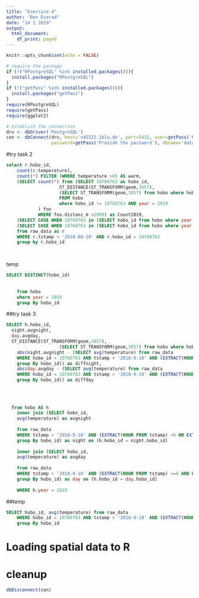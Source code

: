 ```yaml
---
title: "Exercice 4"
author: "Ben Everad"
date: "14 1 2019"
output:
  html_document:
    df_print: paged
---
```

```r
knitr::opts_chunk$set(echo = FALSE)

# require the package
if (!("RPostgreSQL" %in% installed.packages())){
  install.packages("RPostgreSQL")
}
if (!("getPass" %in% installed.packages())){
  install.packages("getPass")
}
require(RPostgreSQL)
require(getPass)
require(ggplot2)

# establish the connection
drv <- dbDriver('PostgreSQL')
con <- dbConnect(drv, host='v45522.1blu.de', port=5432, user=getPass('Provide the user'), 
                 password=getPass('Provide the password'), dbname='datamanagement')
```


#try task 2
```sql
select r.hobo_id,
	count(r.temperature), 
	count(*) FILTER (WHERE temperature >0) AS warm,
	(SELECT count(*) from (SELECT 10760763 as hobo_id,
					ST_DISTANCE(ST_TRANSFORM(geom,3857),
					(SELECT ST_TRANSFORM(geom,3857) from hobo where hobo_id = 10760763 AND year = 2019)) AS distanz_m
					FROM hobo
					where hobo_id != 10760763 AND year = 2019 
			) foo
			WHERE foo.distanz_m <2000) as Count2019,
	(SELECT CASE WHEN 10760763 in (SELECT hobo_id from hobo where year = 2018) THEN 'richtig' else 'falsch' END) AS used2018,
	(SELECT CASE WHEN 10760763 in (SELECT hobo_id from hobo where year = 2017) THEN 'richtig' else 'falsch' END) AS used2017
	from raw_data as r
	WHERE r.tstamp > '2018-08-10' AND r.hobo_id = 10760763
	group by r.hobo_id

	
```


temp

```sql
SELECT DISTINCT(hobo_id)
    
    
    from hobo
    where year = 2019
    group By hobo_id
```

##try task 3

```sql
SELECT h.hobo_id,
  night.avgnight,
  day.avgday,
  ST_DISTANCE(ST_TRANSFORM(geom,3857),
					(SELECT ST_TRANSFORM(geom,3857) from hobo where hobo_id = 10760763 AND year = 2019)) AS   distanz_m,
	abs(night.avgnight - (SELECT avg(temperature) from raw_data
    WHERE hobo_id = 10760763 AND tstamp > '2018-9-10' AND (EXTRACT(HOUR FROM tstamp) <6 OR EXTRACT(HOUR FROM tstamp) >=18)
    group By hobo_id)) as diffnight,
    abs(day.avgday - (SELECT avg(temperature) from raw_data
    WHERE hobo_id = 10760763 AND tstamp > '2018-9-10' AND (EXTRACT(HOUR FROM tstamp) >=6 AND EXTRACT(HOUR FROM tstamp) <18)
    group By hobo_id)) as diffday
    
				
	
					
  from hobo AS h
    inner join (SELECT hobo_id,
    avg(temperature) as avgnight
    
    from raw_data
    WHERE tstamp > '2018-9-10' AND (EXTRACT(HOUR FROM tstamp) <6 OR EXTRACT(HOUR FROM tstamp) >=18)
    group By hobo_id) as night on (h.hobo_id = night.hobo_id)
    
    inner join (SELECT hobo_id,
    avg(temperature) as avgday
    
    from raw_data
    WHERE tstamp > '2018-9-10' AND (EXTRACT(HOUR FROM tstamp) >=6 AND EXTRACT(HOUR FROM tstamp) <18)
    group By hobo_id) as day on (h.hobo_id = day.hobo_id)
    
    WHERE h.year = 2019
```


##temp
```sql
SELECT hobo_id, avg(temperature) from raw_data
    WHERE hobo_id = 10760763 AND tstamp > '2018-9-10' AND (EXTRACT(HOUR FROM tstamp) <6 OR EXTRACT(HOUR FROM tstamp) >=18)
    group By hobo_id

```

# Loading spatial data to R



# cleanup
```r
dbDisconnect(con)
```





